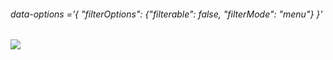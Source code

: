 


<Meta title="Grid/Generic Configurations/show Or Hide Columns" component={grid} />

 ######  data-options ='&#123; "filterOptions": &#123;"filterable": false, "filterMode": "menu"&#125; &#125;'
<img src={imgUrl} className="grid-img"/>


